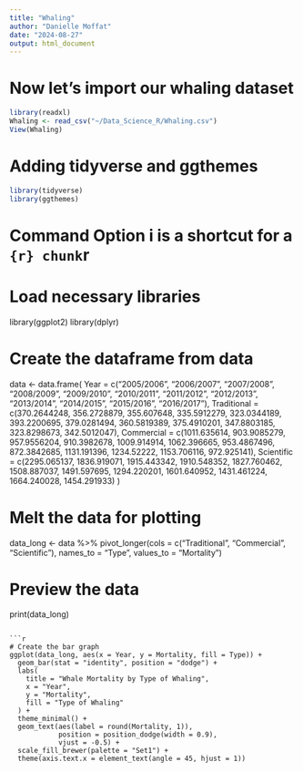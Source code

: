 ```yaml
---
title: "Whaling"
author: "Danielle Moffat"
date: "2024-08-27"
output: html_document
---
```


# Now let's import our whaling dataset
```r
library(readxl)
Whaling <- read_csv("~/Data_Science_R/Whaling.csv")
View(Whaling)
```

# Adding tidyverse and ggthemes
```r
library(tidyverse)
library(ggthemes)
```


# Command Option i is a shortcut for a ```{r} chunk
```r
# Load necessary libraries
library(ggplot2)
library(dplyr)

# Create the dataframe from data
data <- data.frame(
  Year = c("2005/2006", "2006/2007", "2007/2008", "2008/2009", "2009/2010", 
           "2010/2011", "2011/2012", "2012/2013", "2013/2014", "2014/2015", 
           "2015/2016", "2016/2017"),
  Traditional = c(370.2644248, 356.2728879, 355.607648, 335.5912279, 323.0344189, 
                  393.2200695, 379.0281494, 360.5819389, 375.4910201, 347.8803185, 
                  323.8298673, 342.5012047),
  Commercial = c(1011.635614, 903.9085279, 957.9556204, 910.3982678, 1009.914914, 
                 1062.396665, 953.4867496, 872.3842685, 1131.191396, 1234.52222, 
                 1153.706116, 972.925141),
  Scientific = c(2295.065137, 1836.919071, 1915.443342, 1910.548352, 1827.760462, 
                 1508.887037, 1491.597695, 1294.220201, 1601.640952, 1431.461224, 
                 1664.240028, 1454.291933)
)

# Melt the data for plotting
data_long <- data %>%
  pivot_longer(cols = c("Traditional", "Commercial", "Scientific"), 
               names_to = "Type", 
               values_to = "Mortality")

# Preview the data
print(data_long)
```

```r
# Create the bar graph
ggplot(data_long, aes(x = Year, y = Mortality, fill = Type)) +
  geom_bar(stat = "identity", position = "dodge") +
  labs(
    title = "Whale Mortality by Type of Whaling",
    x = "Year",
    y = "Mortality",
    fill = "Type of Whaling"
  ) +
  theme_minimal() +
  geom_text(aes(label = round(Mortality, 1)), 
            position = position_dodge(width = 0.9), 
            vjust = -0.5) +
  scale_fill_brewer(palette = "Set1") +
  theme(axis.text.x = element_text(angle = 45, hjust = 1))
```



